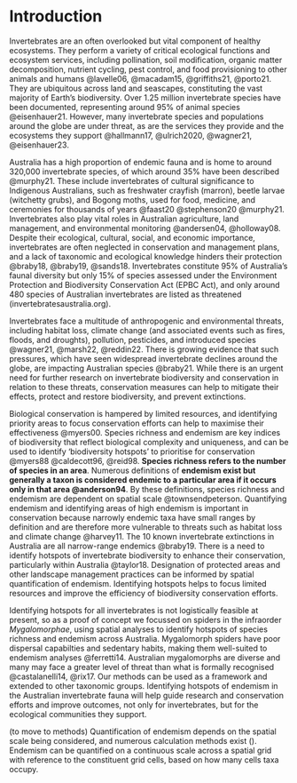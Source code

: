 # Introduction

<!-- Beautiful start to the report! Well done Josh! -->

Invertebrates are an often overlooked but vital component of healthy ecosystems. They perform a variety of critical ecological functions and ecosystem services, including pollination, soil modification, organic matter decomposition, nutrient cycling, pest control, and food provisioning to other animals and humans @lavelle06, @macadam15, @griffiths21, @porto21. They are ubiquitous across land and seascapes, constituting the vast majority of Earth's biodiversity. Over 1.25 million invertebrate species have been documented, representing around 95% of animal species @eisenhauer21. However, many invertebrate species and populations around the globe are under threat, as are the services they provide and the ecosystems they support @hallmann17, @ulrich2020, @wagner21, @eisenhauer23. 

<!-- Can we introduce some Australian stats here? See https://soe.dcceew.gov.au/biodiversity/environment/flora-and-fauna -->
Australia has a high proportion of endemic fauna and is home to around 320,000 invertebrate species, of which around 35% have been described @murphy21. These include invertebrates of cultural significance to Indigenous Australians, such as freshwater crayfish (marron), beetle larvae (witchetty grubs), and Bogong moths, used for food, medicine, and ceremonies for thousands of years @faast20 @stephenson20 @murphy21. Invertebrates also play vital roles in Australian agriculture, land management, and environmental monitoring @andersen04, @holloway08. Despite their ecological, cultural, social, and economic importance, invertebrates are often neglected in conservation and management plans, and a lack of taxonomic and ecological knowledge hinders their protection @braby18, @braby19, @sands18. Invertebrates constitute 95% of Australia's faunal diversity but only 15% of species assessed under the Environment Protection and Biodiversity Conservation Act (EPBC Act), and only around 480 species of Australian invertebrates are listed as threatened (invertebratesaustralia.org).

Invertebrates face a multitude of anthropogenic and environmental threats, including habitat loss, climate change (and associated events such as fires, floods, and droughts), pollution, pesticides, and introduced species @wagner21, @marsh22, @reddin22. There is growing evidence that such pressures, which have seen widespread invertebrate declines around the globe, are impacting Australian species @braby21. While there is an urgent need for further research on invertebrate biodiversity and conservation in relation to these threats, conservation measures can help to mitigate their effects, protect and restore biodiversity, and prevent extinctions.

Biological conservation is hampered by limited resources, and identifying priority areas to focus conservation efforts can help to maximise their effectiveness @myers00. Species richness and endemism are key indices of biodiversity that reflect biological complexity and uniqueness, and can be used to identify 'biodiversity hotspots' to prioritise for conservation @myers88 @caldecott96, @reid98. **Species richness refers to the number of species in an area**. Numerous definitions of **endemism exist but generally a taxon is considered endemic to a particular area if it occurs only in that area @anderson94**. By these definitions, species richness and endemism are dependent on spatial scale @townsendpeterson. Quantifying endemism and identifying areas of high endemism is important in conservation because narrowly endemic taxa have small ranges by definition and are therefore more vulnerable to threats such as habitat loss and climate change @harvey11. The 10 known invertebrate extinctions in Australia are all narrow-range endemics @braby19. There is a need to identify hotspots of invertebrate biodiversity to enhance their conservation, particularly within Australia @taylor18. Designation of protected areas and other landscape management practices can be informed by spatial quantification of endemism. Identifying hotspots helps to focus limited resources and improve the efficiency of biodiversity conservation efforts.

Identifying hotspots for all invertebrates is not logistically feasible at present, so as a proof of concept we focussed on spiders in the infraorder _Mygalomorphae_, using spatial analyses to identify hotspots of species richness and endemism across Australia. Mygalomorph spiders have poor dispersal capabilties and sedentary habits, making them well-suited to endemism analyses @ferretti14. Australian mygalomorphs are diverse and many may face a greater level of threat than what is formally recognised @castalanelli14, @rix17. Our methods can be used as a framework and extended to other taxonomic groups. Identifying hotspots of endemism in the Australian invertebrate fauna will help guide research and conservation efforts and improve outcomes, not only for invertebrates, but for the ecological communities they support.

 <!-- I think we can move this nitty gritty stuff to the Statistical analyses/Endemism section -->
(to move to methods)
Quantification of endemism depends on the spatial scale being considered, and numerous calculation methods exist (). Endemism can be quantified on a continuous scale across a spatial grid with reference to the constituent grid cells, based on how many cells taxa occupy.